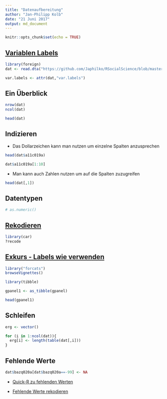 ```yaml
---
title: "Datenaufbereitung"
author: "Jan-Philipp Kolb"
date: "21 Juni 2017"
output: md_document
---
```


```r
knitr::opts_chunk$set(echo = TRUE)
```


## [Variablen Labels](https://stackoverflow.com/questions/2151147/using-stata-variable-labels-in-r)

```r
library(foreign)
dat <- read.dta("https://github.com/Japhilko/RSocialScience/blob/master/data/GPanel.dta?raw=true")
```

```r
var.labels <- attr(dat,"var.labels")
```

## Ein Überblick

```r
nrow(dat)
ncol(dat)
```

```r
head(dat)
```


## Indizieren

- Das Dollarzeichen kann man nutzen um einzelne Spalten anzusprechen

```r
head(dat$a11c019a)

dat$a11c019a[1:10]
```

- Man kann auch Zahlen nutzen um auf die Spalten zuzugreifen

```r
head(dat[,1])
```

## Datentypen

```r
# as.numeric()
```


## [Rekodieren](https://www.r-bloggers.com/recoding-variables-in-r-pedagogic-considerations/)

```r
library(car)
?recode
```


## [Exkurs - Labels wie verwenden]()

```r
library("forcats")
browseVignettes()
```


```r
library(tibble)

gpanel1 <- as_tibble(gpanel)

head(gpanel1)
```

## Schleifen

```r
erg <- vector()

for (i in 1:ncol(dat)){
  erg[i] <- length(table(dat[,i]))  
}
```



## Fehlende Werte

```r
dat$bazq020a[dat$bazq020a==-99] <- NA
```




- [Quick-R zu fehlenden Werten](http://www.statmethods.net/input/missingdata.html)

- [Fehlende Werte rekodieren](http://uc-r.github.io/na_recode)
